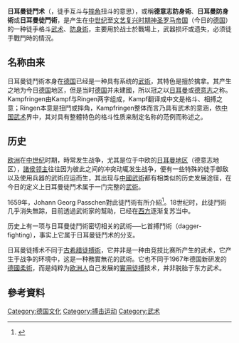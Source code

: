 {{refimprove|time=2016-12-20T17:49:30+00:00}}
'''日耳曼徒鬥术'''（{{Lang-de|Kampfringen}}，徒手互斗与[[摔角|摔角]]扭斗的意思），或稱'''德意志防身術'''、'''日耳曼防身術'''或'''日耳曼徒鬥術'''，是产生在[[中世纪|中世纪]]至[[文艺复兴时期|文艺复兴时期]][[神圣罗马帝国|神圣罗马帝国]]（今日的[[德国|德国]]）的一种徒手格斗[[武术|武术]]、[[防身術|防身術]]，主要用於战士於戰場上，武器损坏或遗失，必须徒手戰鬥時的情況。

== 名称由来 ==

日耳曼徒鬥術本身在[[德国|德国]]已经是一种具有系统的[[武術|武術]]，其特色是擅於擒拿。其产生之地为今日[[德国|德国]]地区，但是当时[[德国|德国]]并未建國，所以冠之以[[日耳曼|日耳曼]]或[[德意志|德意志]]之称。Kampfringen由Kampf与Ringen两字组成，Kampf翻译成中文是格斗、相搏之意；Ringen本意是扭鬥或摔角，Kampfringen整体而言乃具有武术的意涵，依[[中国武术|中国武术]]界中，其对具有整體特色的格斗性质来制定名称的范例而称述之。

== 历史 ==

[[欧洲|欧洲]]在[[中世纪|中世纪]]时期，時常发生战争，尤其是位于中欧的[[日耳曼地区|日耳曼地区]]（德意志地区），[[諸侯|諸侯]][[领主|领主]]往往因为彼此之间的冲突动辄发生战争，便有一些特殊的徒手御敌以及使用兵器的武術应运而生，其出现与[[中國武術|中國武術]]都有相类似的历史发展途径，在今日的定义上日耳曼徒鬥术属于一门完整的[[武術|武術]]。

1659年，Johann Georg Passchen對此徒鬥術有所介紹<ref>{{Cite web|url=https://zh.scribd.com/document/87537059/1659-Complete-Combat-Grappling-Manual-Vollstandiges-Ring-Buch-Johann-Georg-Passchen|title=Passchen’s Ringen|accessdate=2018-10-24|author=Johann Georg Passchen|date=1659|work=Scribd|publisher=|language=en|archive-date=2019-06-09|archive-url=https://web.archive.org/web/20190609135937/https://zh.scribd.com/document/87537059/1659-Complete-Combat-Grappling-Manual-Vollstandiges-Ring-Buch-Johann-Georg-Passchen|dead-url=no}}</ref>。18世纪时，此徒鬥術几乎消失無踪，目前透過武術家的幫助，已经在[[西方世界|西方]]逐渐复苏当中。

历史上有一项与日耳曼徒鬥術密切相关的武術──匕首搏鬥術（dagger-fighting），事实上它属于日耳曼徒鬥术的分支。

日耳曼徒搏术不同于[[潘克拉辛|古希腊徒搏術]]，它并非是一种由竞技比赛所产生的武术，它产生于战争的环境中，这是一种務實無花的武術。它也不同于1967年德国新研发的[[德國柔術|德國柔術]]，而是纯粹为[[欧洲人|欧洲人]]自己发展的[[實用徒搏|實用徒搏]]技术，并非脱胎于东方武术。

==參考資料==
{{reflist|1}}
{{武術}}

[[Category:德国文化|Category:德国文化]]
[[Category:搏击运动|Category:搏击运动]]
[[Category:武术|Category:武术]]